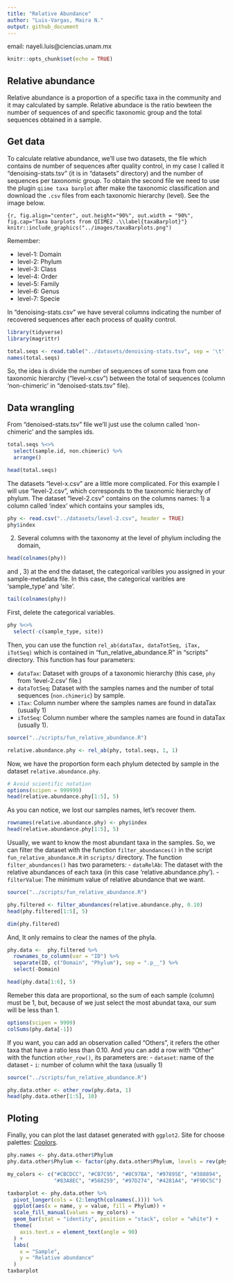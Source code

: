 ```yaml
---
title: "Relative Abundance"
author: "Luis-Vargas, Maira N."
output: github_document
---
```


email: nayeli.luis@ciencias.unam.mx

```r
knitr::opts_chunk$set(echo = TRUE)
```

## Relative abundance

Relative abundance is a proportion of a specific taxa in the community and it may calculated by sample. Relative abundace is the ratio bewteen the number of sequences of and specific taxonomic group and the total sequences obtained in a sample.  


## Get data

To calculate relative abundance, we'll use two datasets, the file which contains de number of sequences after quality control, in my case I called it "denoising-stats.tsv" (it is in "datasets" directory) and the number of sequences per taxonomic group. To obtain the second file we need to use the plugin `qiime taxa barplot` after make the taxonomic classification and download the `.csv` files from each taxonomic hierarchy (level). See the image below. 


```{r, fig.align="center", out.height="90%", out.width = "90%", fig.cap="Taxa barplots from QIIME2 .\\label{taxaBarplot}"}
  knitr::include_graphics("../images/taxaBarplots.png")
```

Remember:

  - level-1: Domain 
  - level-2: Phylum
  - level-3: Class
  - level-4: Order
  - level-5: Family
  - level-6: Genus
  - level-7: Specie

In "denoising-stats.csv" we have several columns indicating the number of recovered sequences after each process of quality control.

```r
library(tidyverse)
library(magrittr)

total.seqs <- read.table("../datasets/denoising-stats.tsv", sep = '\t', header = TRUE)
names(total.seqs)

```

So, the idea is divide the number of sequences of some taxa from one taxonomic hierarchy ("level-x.csv") between the total of sequences (column 'non-chimeric' in "denoised-stats.tsv" file).

## Data wrangling 

From "denoised-stats.tsv" file we'll just use the column called 'non-chimeric' and the samples ids.  
```r

total.seqs %<>% 
  select(sample.id, non.chimeric) %>%
  arrange()

head(total.seqs)
```

The datasets "level-x.csv" are a little more complicated. For this example I will use "level-2.csv", which corresponds to the taxonomic hierarchy of phylum. The dataset "level-2.csv" contains on the columns names: 1) a column called 'index' which contains your samples ids, 

```r
phy <- read.csv("../datasets/level-2.csv", header = TRUE)
phy$index
```


2) Several columns with the taxonomy at the level of phylum including the domain,   

```r
head(colnames(phy))
```

and , 3) at the end the dataset, the categorical varibles you assigned in your sample-metadata file. In this case, the categorical varibles are 'sample_type' and 'site'. 

```r
tail(colnames(phy))
```

First, delete the categorical variables. 

```r
phy %<>% 
  select(-c(sample_type, site)) 
```

Then, you can use the function `rel_ab(dataTax, dataTotSeq, iTax, iTotSeq)` which is contained in "fun_relative_abundance.R" in "scripts" directory. This function has four parameters: 

  - `dataTax`: Dataset with groups of a taxonomic hierarchy (this case, `phy` from 'level-2.csv' file.)
  - `dataTotSeq`: Dataset with the samples names and the number of total sequences (`non.chimeric`) by sample. 
  - `iTax`: Column number where the samples names are found in dataTax (usually 1)
  - `iTotSeq`: Column number where the samples names are found in dataTax (usually 1).
  
```r
source("../scripts/fun_relative_abundance.R")

relative.abundance.phy <- rel_ab(phy, total.seqs, 1, 1) 
```

Now, we have the proportion form each phylum detected by sample in the dataset `relative.abundance.phy`. 

```r
# Avoid scientific notation
options(scipen = 999999)
head(relative.abundance.phy[1:5], 5)
```

As you can notice, we lost our samples names, let's recover them. 

```r
rownames(relative.abundance.phy) <- phy$index
head(relative.abundance.phy[1:5], 5)
```

Usually, we want to know the most abundant taxa in the samples. So, we can filter the dataset with the function `filter_abundances()` in the script `fun_relative_abundance.R` in `scripts/` directory.
The function `filter_abundances()` has two parameters:
  - `dataRelAb`: The dataset with the relative abundances of each taxa (in this case 'relative.abundance.phy').
  - `filterValue`: The minimum value of relative abundance that we want. 

```r
source("../scripts/fun_relative_abundance.R")

phy.filtered <- filter_abundances(relative.abundance.phy, 0.10)
head(phy.filtered[1:5], 5)

```
```r
dim(phy.filtered)
```


And, It only remains to clear the names of the phyla. 

```r
phy.data <-  phy.filtered %>%
  rownames_to_column(var = "ID") %>% 
  separate(ID, c("Domain", "Phylum"), sep = ".p__") %>%
  select(-Domain)

head(phy.data[1:6], 5)

```
Remeber this data are proportional, so the sum of each sample (column) must be 1, but, because of we just select the most abundat taxa, our sum will be less than 1. 

```r
options(scipen = 9999)
colSums(phy.data[-1])
```

If you want, you can add an observation called "Others", it refers the other taxa that have a ratio less than 0.10. And you can add a row with "Other" with the function `other_row()`, its parameters are:
  - `dataset`: name of the dataset
  - `i`: number of column whit the taxa (usually 1)

```r

source("../scripts/fun_relative_abundance.R")

phy.data.other <- other_row(phy.data, 1) 
head(phy.data.other[1:5], 10)

```


## Ploting

Finally, you can plot the last dataset generated with `ggplot2`. Site for choose palettes: [Coolors](https://coolors.co/54494b-7e8287-9da39a-b98389-db2955).

```r

phy.names <- phy.data.other$Phylum
phy.data.other$Phylum <- factor(phy.data.other$Phylum, levels = rev(phy.names))

my_colors <- c("#CBCDCC", "#CB7C95", "#8C97BA", "#97895E", "#388894",
               "#83A8EC", "#568259", "#97D274", "#4281A4", "#F9DC5C")

taxbarplot <- phy.data.other %>%
  pivot_longer(cols = (2:length(colnames(.)))) %>%
  ggplot(aes(x = name, y = value, fill = Phylum)) +
  scale_fill_manual(values = my_colors) +
  geom_bar(stat = "identity", position = "stack", color = "white") +
  theme(
    axis.text.x = element_text(angle = 90)
  ) +
  labs(
    x = "Sample", 
    y = "Relative abundance" 
  )
taxbarplot

```


